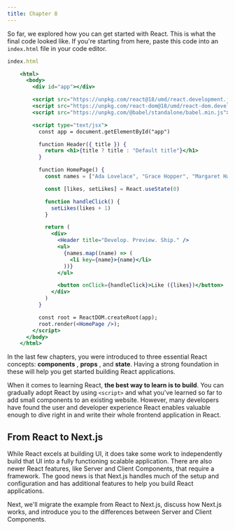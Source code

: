 ```yaml
---
title: Chapter 8
---
```


So far, we explored how you can get started with React. This is what the final
code looked like. If you're starting from here, paste this code into an
`index.html` file in your code editor.

```jsx
index.html

    <html>
      <body>
        <div id="app"></div>

        <script src="https://unpkg.com/react@18/umd/react.development.js"></script>
        <script src="https://unpkg.com/react-dom@18/umd/react-dom.development.js"></script>
        <script src="https://unpkg.com/@babel/standalone/babel.min.js"></script>

        <script type="text/jsx">
          const app = document.getElementById("app")

          function Header({ title }) {
            return <h1>{title ? title : "Default title"}</h1>
          }

          function HomePage() {
            const names = ["Ada Lovelace", "Grace Hopper", "Margaret Hamilton"]

            const [likes, setLikes] = React.useState(0)

            function handleClick() {
              setLikes(likes + 1)
            }

            return (
              <div>
                <Header title="Develop. Preview. Ship." />
                <ul>
                  {names.map((name) => (
                    <li key={name}>{name}</li>
                  ))}
                </ul>

                <button onClick={handleClick}>Like ({likes})</button>
              </div>
            )
          }

          const root = ReactDOM.createRoot(app);
          root.render(<HomePage />);
        </script>
      </body>
    </html>
```

In the last few chapters, you were introduced to three essential React
concepts: **components** , **props** , and **state**. Having a strong
foundation in these will help you get started building React applications.

When it comes to learning React, **the best way to learn is to build**. You
can gradually adopt React by using `<script>` and what you've learned so far
to add small components to an existing website. However, many developers have
found the user and developer experience React enables valuable enough to dive
right in and write their whole frontend application in React.

## From React to Next.js

While React excels at building UI, it does take some work to independently
build that UI into a fully functioning scalable application. There are also
newer React features, like Server and Client Components, that require a
framework. The good news is that Next.js handles much of the setup and
configuration and has additional features to help you build React
applications.

Next, we'll migrate the example from React to Next.js, discuss how Next.js
works, and introduce you to the differences between Server and Client
Components.
